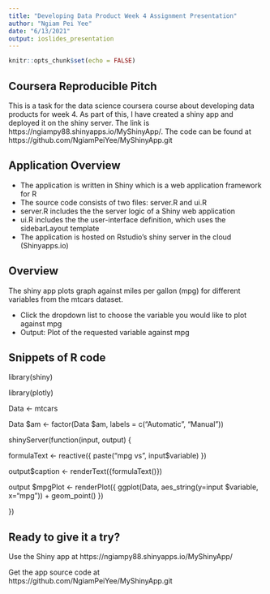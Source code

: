 ---
title: "Developing Data Product Week 4 Assignment Presentation"
author: "Ngiam Pei Yee"
date: "6/13/2021"
output: ioslides_presentation
---

```{r setup, include=FALSE}
knitr::opts_chunk$set(echo = FALSE)
```

## Coursera Reproducible Pitch

This is a task for the data science coursera course about developing data products for week 4. As part of this, I have created a shiny app and deployed it on the shiny server. The link is https://ngiampy88.shinyapps.io/MyShinyApp/. The code can be found at https://github.com/NgiamPeiYee/MyShinyApp.git

## Application Overview

- The application is written in Shiny which is a web application framework for R
- The source code consists of two files: server.R and ui.R
- server.R includes the the server logic of a Shiny web application
- ui.R includes the the user-interface definition, which uses the sidebarLayout template
- The application is hosted on Rstudio's shiny server in the cloud (Shinyapps.io)

## Overview

The shiny app plots graph against miles per gallon (mpg) for different variables from the mtcars dataset.

- Click the dropdown list to choose the variable you would like to plot against mpg
- Output: Plot of the requested variable against mpg

## Snippets of R code

library(shiny)

library(plotly)

Data <- mtcars

Data $am <- factor(Data $am, labels = c("Automatic", "Manual"))

shinyServer(function(input, output) {

  formulaText <- reactive({ paste("mpg vs ", input$variable) })
  
  output$caption <- renderText({formulaText()})
  
  output $mpgPlot <- renderPlot({ ggplot(Data, aes_string(y=input $variable, x="mpg")) + geom_point() })
  
})


## Ready to give it a try?

Use the Shiny app at https://ngiampy88.shinyapps.io/MyShinyApp/

Get the app source code at https://github.com/NgiamPeiYee/MyShinyApp.git
